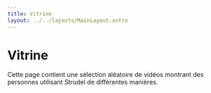 ```yaml
---
title: Vitrine
layout: ../../layouts/MainLayout.astro
---
```



# Vitrine

Cette page contient une sélection aléatoire de vidéos montrant des personnes utilisant Strudel de différentes manières.

<Showcase client:only="react" />
